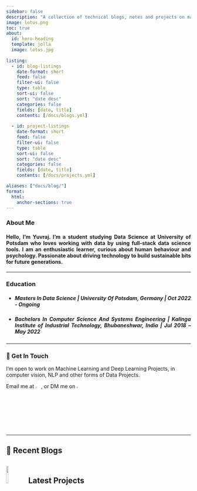 ```yaml
---
sidebar: false
description: "A collection of technical blogs, notes and projects on machine learning and data science."
image: lotus.png
toc: true
about:
  id: hero-heading
  template: jolla
  image: lotus.jpg
  
listing:
  - id: blog-listings
    date-format: short
    feed: false
    filter-ui: false
    type: table
    sort-ui: false
    sort: "date desc"
    categories: false
    fields: [date, title]
    contents: [/docs/blogs.yml]
  
  - id: project-listings
    date-format: short
    feed: false
    filter-ui: false
    type: table
    sort-ui: false
    sort: "date desc"
    categories: false
    fields: [date, title]
    contents: [/docs/projects.yml]

aliases: ["docs/blog/"]
format:
  html:
    anchor-sections: true
---
```


### About Me
<h4 style="text-align: justify;">Hello, I'm Yuvraj. I'm a student studying Data Science at University of Potsdam who loves working with data by using full-stack data science tools. 
I am an enthusiastic learner, curious about human behaviour and psychology. Passionate about driving technology to build sustainable bits for future generations.</h4> 
---

### Education
* <h5 style="text-align: justify;"> Masters In Data Science | University Of Potsdam, Germany | Oct 2022 - Ongoing </h5>

* <h5 style="text-align: justify;"> Bachelors In Computer Science And Systems Engineering | Kalinga Institute of Industrial Technology, Bhubaneshwar, India | Jul 2018 – May 2022 </h5>

---

### 💼 Get In Touch

I'm open to work on Machine Learning and Deep Learning Projects, in computer vision, NLP and other forms of Data Projects.

Email me at [![](./images/icon-gmail.png){width="3%"}](mailto:yuvraj.dhepe22@gmail.com), or DM me on [![](./images/icon-linkedin.png){width="3%"}](https://www.linkedin.com/in/yuvraj-shivaji-dhepe-22974919a/)

---

## 📮 Recent Blogs

::: {#blog-listings}
:::

## ![](./images/icon-collaborate.png){width="11%"} Latest Projects
::: {#project-listings}
:::